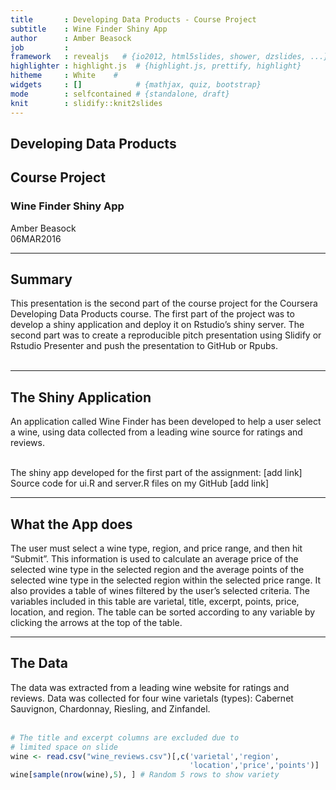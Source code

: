 ```yaml
---
title       : Developing Data Products - Course Project
subtitle    : Wine Finder Shiny App
author      : Amber Beasock
job         : 
framework   : revealjs   # {io2012, html5slides, shower, dzslides, ...}
highlighter : highlight.js  # {highlight.js, prettify, highlight}
hitheme     : White    # 
widgets     : []            # {mathjax, quiz, bootstrap}
mode        : selfcontained # {standalone, draft}
knit        : slidify::knit2slides
---
```


## Developing Data Products
## Course Project 
### Wine Finder Shiny App
Amber Beasock <br>
06MAR2016

---

## Summary
This presentation is the second part of the course project for the Coursera Developing Data Products course. The first part of the project was to develop a shiny application and deploy it on Rstudio's shiny server. The second part was to create a reproducible pitch presentation using Slidify or Rstudio Presenter and push the presentation to GitHub or Rpubs. <br> <br>

--- 

## The Shiny Application
An application called Wine Finder has been developed to help a user select a wine, using data collected from a leading wine source for ratings and reviews. <br> <br>

The shiny app developed for the first part of the assignment: [add link] <br>
Source code for ui.R and server.R files on my GitHub [add link] 

---

## What the App does
The user must select a wine type, region, and price range, and then hit "Submit". This information is used to calculate an average price of the selected wine type in the selected region and the average points of the selected wine type in the selected region within the selected price range. It also provides a table of wines filtered by the user's selected criteria. The variables included in this table are varietal, title, excerpt, points, price, location, and region. The table can be sorted according to any variable by clicking the arrows at the top of the table.  

---

## The Data

The data was extracted from a leading wine website for ratings and reviews. Data was collected for four wine varietals (types): Cabernet Sauvignon, Chardonnay, Riesling, and Zinfandel. <br>
<br>

```r
# The title and excerpt columns are excluded due to 
# limited space on slide
wine <- read.csv("wine_reviews.csv")[,c('varietal','region',
                                        'location','price','points')]
wine[sample(nrow(wine),5), ] # Random 5 rows to show variety
```

